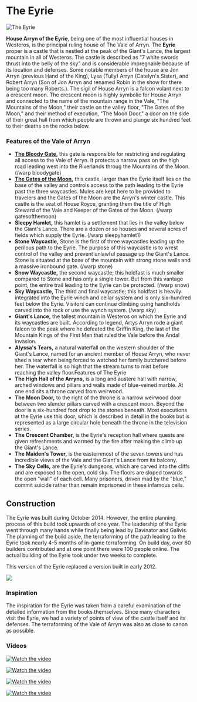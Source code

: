 

# The Eyrie

<Image src="https://cdn.sanity.io/images/1as7cn02/production/425706fdec7185c1ad5633a20ffbf16246f4d426-1920x1017.png?w=976&h=350&fit=crop&crop=center&auto=format" alt="The Eyrie" width={976} height={350}  />

<ProjectDetails
  floatRight
  region="Vale"
  house="House Arryn"
  type="Castle"
  status="Completed"
  warp="/warp eyrie"
  projectLead="davinator, galivis"
  dateStarted="January 9, 2014"
  dateCompleted="January 9, 2014"
/>

**House Arryn of the Eyrie**, being one of the most influential houses in Westeros, is the principal ruling house of The Vale of Arryn. The **Eyrie** proper is a castle that is nestled at the peak of the Giant's Lance, the largest mountain in all of Westeros. The castle is described as "7 white swords thrust into the belly of the sky" and is considerable impregnable because of its location and defenses. Some notable members of the house are Jon Arryn (previous Hand of the King), Lysa (Tully) Arryn (Catelyn's Sister), and Robert Arryn (Son of Jon Arryn and renamed Robin in the show for there being too many Roberts.). The sigil of House Arryn is a falcon volant next to a crescent moon. The crescent moon is highly symbolic for House Arryn and connected to the name of the mountain range in the Vale, "The Mountains of the Moon," their castle on the valley floor, "The Gates of the Moon," and their method of execution, "The Moon Door," a door on the side of their great hall from which people are thrown and plunge six hundred feet to their deaths on the rocks below.  


### Features of the Vale of Arryn

* **[The Bloody Gate](https://westeroscraft.com/wiki/vale/the-bloody-gate),** this gate is responsible for restricting and regulating all access to the Vale of Arryn. It protects a narrow pass on the high road leading west into the Riverlands throug the Mountains of the Moon. (/warp bloodygate)
* **[The Gates of the Moon](https://westeroscraft.com/wiki/vale/gates-of-the-moon),** this castle, larger than the Eyrie itself lies on the base of the valley and controls access to the path leading to the Eyrie past the three waycastles. Mules are kept here to be provided to travelers and the Gates of the Moon are the Arryn's winter castle. This castle is the seat of House Royce, granting them the title of High Steward of the Vale and Keeper of the Gates of the Moon. (/warp gatesofthemoon)
* **Sleepy Hamlet,** this hamlet is a settlement that lies in the valley below the Giant's Lance. There are a dozen or so houses and several acres of fields which supply the Eyrie. (/warp sleepyhamlet1)
* **Stone Waycastle,** Stone is the first of three waycastles leading up the perilous path to the Eyrie. The purpose of this waycastle is to wrest control of the valley and prevent unlawful passage up the Giant's Lance. Stone is situated at the base of the mountain with strong stone walls and a massive ironbound gate. (/warp stone)
* **Snow Waycastle,** the second waycastle; this holdfast is much smaller compared to Stone and has only a single tower. But from this vantage point, the entire trail leading to the Eyrie can be protected. (/warp snow)
* **Sky Waycastle,** The third and final waycastle; this holdfast is heavily integrated into the Eyrie winch and cellar system and is only six-hundred feet below the Eyrie. Visitors can continue climbing using handholds carved into the rock or use the wynch system. (/warp sky)
* **Giant's Lance,** the tallest mountain in Westeros on which the Eyrie and its waycastles are built. According to legend, Artys Arryn rode a giant falcon to the peak where he defeated the Griffin King, the last of the Mountain Kings of the First Men that ruled the Vale before the Andal invasion.
* **Alyssa's Tears,** a natural waterfall on the western shoulder of the Giant's Lance, named for an ancient member of House Arryn, who never shed a tear when being forced to watched her family butchered before her. The waterfall is so high that the stream turns to mist before reaching the valley floor.Features of The Eyrie
* **The High Hall of the Arryns,** is a long and austere hall with narrow, arched windows and pillars and walls made of blue-veined marble. At one end sits a throne carved from weirwood.
* **The Moon Door,** to the right of the throne is a narrow weirwood door between two slender pillars carved with a crescent moon. Beyond the door is a six-hundred foot drop to the stones beneath. Most executions at the Eyrie use this door, which is described in detail in the books but is represented as a large circular hole beneath the throne in the television series.
* **The Crescent Chamber,** is the Eyrie's reception hall where quests are given refreshments and warmed by the fire after making the climb up the Giant's Lance.
* **The Maiden's Tower,** is the easternmost of the seven towers and has incredible views of the Vale and the Giant's Lance from its balcony.
* **The Sky Cells,** are the Eyrie's dungeons, which are carved into the cliffs and are exposed to the open, cold sky. The floors are sloped towards the open "wall" of each cell. Many prisoners, driven mad by the "blue," commit suicide rather than remain imprisoned in these infamous cells.

## Construction

The Eyrie was built during October 2014. However, the entire planning process of this build took upwards of one year. The leadership of the Eyrie went through many hands while finally being lead by Davinator and Galivis. The planning of the build aside, the terraforming of the path leading to the Eyrie took nearly 4-5 months of in-game terraforming. On build day, over 60 builders contributed and at one point there were 100 people online. The actual building of the Eyrie took under two weeks to complete.

This version of the Eyrie replaced a version built in early 2012.


![](https://cdn.sanity.io/images/1as7cn02/production/9314e39fdd98c2359b8e1fce1c99e91d3787ee8e-967x471.png)

### Inspiration

The inspiration for the Eyrie was taken from a careful examination of the detailed information from the books themselves. Since many characters visit the Eyrie, we had a variety of points of view of the castle itself and its defenses. The terraforming of the Vale of Arryn was also as close to canon as possible.

### Videos


[![Watch the video](https://img.youtube.com/vi/S-bsuvYag0o/0.jpg)](https://www.youtube.com/embed/S-bsuvYag0o)



[![Watch the video](https://img.youtube.com/vi/BS_NUN0c8Ho/0.jpg)](https://www.youtube.com/embed/BS_NUN0c8Ho)



[![Watch the video](https://img.youtube.com/vi/UxAJNszn6DA/0.jpg)](https://www.youtube.com/embed/UxAJNszn6DA)


  



[![Watch the video](https://img.youtube.com/vi/cuLNugcjVsI/0.jpg)](https://www.youtube.com/embed/cuLNugcjVsI)
